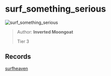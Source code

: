 
# surf_something_serious

![surf_something_serious](https://raw.githubusercontent.com/Sayt123/SurfMapPics/Maps-and-bonuses/csgo/surf_something_serious.jpg)

> Author: **Inverted Moongoat**
>
> Tier 3

## Records

[surfheaven](https://surfheaven.eu/map/surf_something_serious)
